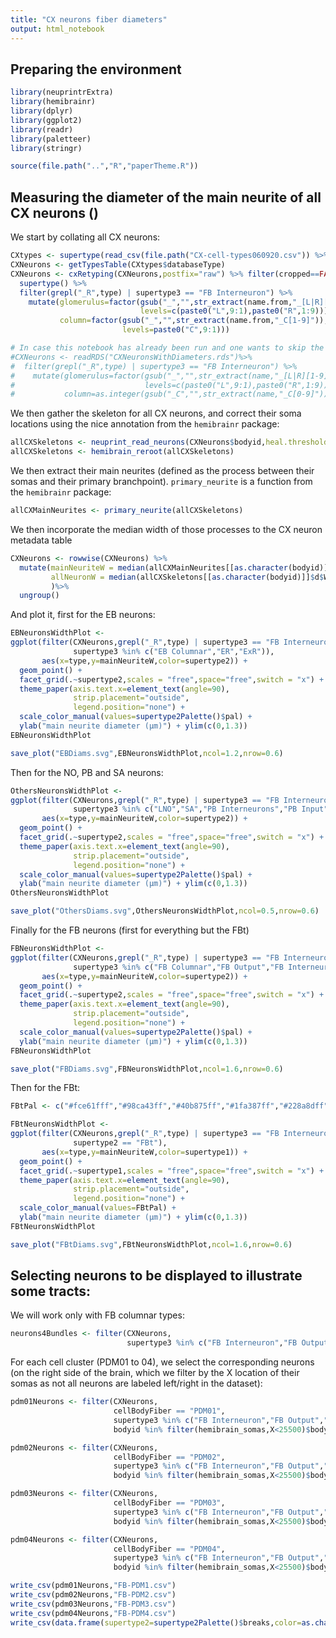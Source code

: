 ```yaml
---
title: "CX neurons fiber diameters"
output: html_notebook
---
```


## Preparing the environment
```r
library(neuprintrExtra)
library(hemibrainr)
library(dplyr)
library(ggplot2)
library(readr)
library(paletteer)
library(stringr)
```

```r
source(file.path("..","R","paperTheme.R"))
```

## Measuring the diameter of the main neurite of all CX neurons ()
We start by collating all CX neurons:
```r
CXtypes <- supertype(read_csv(file.path("CX-cell-types060920.csv")) %>% rename(databaseType=n.type))
CXNeurons <- getTypesTable(CXtypes$databaseType)
CXNeurons <- cxRetyping(CXNeurons,postfix="raw") %>% filter(cropped==FALSE) %>% 
  supertype() %>% 
  filter(grepl("_R",type) | supertype3 == "FB Interneuron") %>% 
    mutate(glomerulus=factor(gsub("_","",str_extract(name.from,"_[L|R][1-9]_")),
                             levels=c(paste0("L",9:1),paste0("R",1:9))),
           column=factor(gsub("_","",str_extract(name.from,"_C[1-9]")),
                         levels=paste0("C",9:1)))

# In case this notebook has already been run and one wants to skip the slow skeleton extraction
#CXNeurons <- readRDS("CXNeuronsWithDiameters.rds")%>% 
#  filter(grepl("_R",type) | supertype3 == "FB Interneuron") %>% 
#    mutate(glomerulus=factor(gsub("_","",str_extract(name,"_[L|R][1-9]_")),
#                             levels=c(paste0("L",9:1),paste0("R",1:9))),
#           column=as.integer(gsub("_C","",str_extract(name,"_C[0-9]"))))
```

We then gather the skeleton for all CX neurons, and correct their soma locations using the nice annotation from the `hemibrainr` package:
```r
allCXSkeletons <- neuprint_read_neurons(CXNeurons$bodyid,heal.threshold = Inf)
allCXSkeletons <- hemibrain_reroot(allCXSkeletons)
```

We then extract their main neurites (defined as the process between their somas and their primary branchpoint). `primary_neurite` is a function from the `hemibrainr` package:
```r
allCXMainNeurites <- primary_neurite(allCXSkeletons)
```

We then incorporate the median width of those processes to the CX neuron metadata table
```r
CXNeurons <- rowwise(CXNeurons) %>%
  mutate(mainNeuriteW = median(allCXMainNeurites[[as.character(bodyid)]]$d$W*8/1000),
         allNeuronW = median(allCXSkeletons[[as.character(bodyid)]]$d$W*8/1000)
         )%>%
  ungroup()
```

And plot it, first for the EB neurons:
```r
EBNeuronsWidthPlot <- 
ggplot(filter(CXNeurons,grepl("_R",type) | supertype3 == "FB Interneuron",
              supertype3 %in% c("EB Columnar","ER","ExR")),
       aes(x=type,y=mainNeuriteW,color=supertype2)) + 
  geom_point() + 
  facet_grid(.~supertype2,scales = "free",space="free",switch = "x") + 
  theme_paper(axis.text.x=element_text(angle=90),
              strip.placement="outside",
              legend.position="none") + 
  scale_color_manual(values=supertype2Palette()$pal) +
  ylab("main neurite diameter (μm)") + ylim(c(0,1.3))
EBNeuronsWidthPlot
```
```r
save_plot("EBDiams.svg",EBNeuronsWidthPlot,ncol=1.2,nrow=0.6)
```

Then for the NO, PB and SA neurons:
```r
OthersNeuronsWidthPlot <- 
ggplot(filter(CXNeurons,grepl("_R",type) | supertype3 == "FB Interneuron",
              supertype3 %in% c("LNO","SA","PB Interneurons","PB Input")),
       aes(x=type,y=mainNeuriteW,color=supertype2)) + 
  geom_point() + 
  facet_grid(.~supertype2,scales = "free",space="free",switch = "x") + 
  theme_paper(axis.text.x=element_text(angle=90),
              strip.placement="outside",
              legend.position="none") + 
  scale_color_manual(values=supertype2Palette()$pal) +
  ylab("main neurite diameter (μm)") + ylim(c(0,1.3))
OthersNeuronsWidthPlot
```

```r
save_plot("OthersDiams.svg",OthersNeuronsWidthPlot,ncol=0.5,nrow=0.6)
```

Finally for the FB neurons (first for everything but the FBt)
```r
FBNeuronsWidthPlot <- 
ggplot(filter(CXNeurons,grepl("_R",type) | supertype3 == "FB Interneuron",
              supertype3 %in% c("FB Columnar","FB Output","FB Interneuron")),
       aes(x=type,y=mainNeuriteW,color=supertype2)) + 
  geom_point() + 
  facet_grid(.~supertype2,scales = "free",space="free",switch = "x") + 
  theme_paper(axis.text.x=element_text(angle=90),
              strip.placement="outside",
              legend.position="none") + 
  scale_color_manual(values=supertype2Palette()$pal) +
  ylab("main neurite diameter (μm)") + ylim(c(0,1.3))
FBNeuronsWidthPlot
```
```r
save_plot("FBDiams.svg",FBNeuronsWidthPlot,ncol=1.6,nrow=0.6)
```

Then for the FBt:
```r
FBtPal <- c("#fce61fff","#98ca43ff","#40b875ff","#1fa387ff","#228a8dff","#2f708eff","#38578dff","#453882ff","#431853ff")

FBtNeuronsWidthPlot <- 
ggplot(filter(CXNeurons,grepl("_R",type) | supertype3 == "FB Interneuron",
              supertype2 == "FBt"),
       aes(x=type,y=mainNeuriteW,color=supertype1)) + 
  geom_point() + 
  facet_grid(.~supertype1,scales = "free",space="free",switch = "x") + 
  theme_paper(axis.text.x=element_text(angle=90),
              strip.placement="outside",
              legend.position="none") + 
  scale_color_manual(values=FBtPal) +
  ylab("main neurite diameter (μm)") + ylim(c(0,1.3))
FBtNeuronsWidthPlot
```
```r
save_plot("FBtDiams.svg",FBtNeuronsWidthPlot,ncol=1.6,nrow=0.6)
```


## Selecting neurons to be displayed to illustrate some tracts:
We will work only with FB columnar types:
```r
neurons4Bundles <- filter(CXNeurons,
                          supertype3 %in% c("FB Interneuron","FB Output","FB Columnar"))
```

For each cell cluster (PDM01 to 04), we select the corresponding neurons (on the right side of the brain, which we filter by the X location of their somas as not all neurons are labeled left/right in the dataset):
```r
pdm01Neurons <- filter(CXNeurons,
                       cellBodyFiber == "PDM01",
                       supertype3 %in% c("FB Interneuron","FB Output","FB Columnar"),
                       bodyid %in% filter(hemibrain_somas,X<25500)$bodyid)
```

```r
pdm02Neurons <- filter(CXNeurons,
                       cellBodyFiber == "PDM02",
                       supertype3 %in% c("FB Interneuron","FB Output","FB Columnar"),
                       bodyid %in% filter(hemibrain_somas,X<25500)$bodyid)
```

```r
pdm03Neurons <- filter(CXNeurons,
                       cellBodyFiber == "PDM03",
                       supertype3 %in% c("FB Interneuron","FB Output","FB Columnar"),
                       bodyid %in% filter(hemibrain_somas,X<25500)$bodyid)
```

```r
pdm04Neurons <- filter(CXNeurons,
                       cellBodyFiber == "PDM04",
                       supertype3 %in% c("FB Interneuron","FB Output","FB Columnar"),
                       bodyid %in% filter(hemibrain_somas,X<25500)$bodyid)
```

```r
write_csv(pdm01Neurons,"FB-PDM1.csv")
write_csv(pdm02Neurons,"FB-PDM2.csv")
write_csv(pdm03Neurons,"FB-PDM3.csv")
write_csv(pdm04Neurons,"FB-PDM4.csv")
write_csv(data.frame(supertype2=supertype2Palette()$breaks,color=as.character(supertype2Palette()$pal)),"paletteFibers.csv")
```

